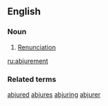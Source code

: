 ==English==

===Noun===
{{en-noun}}

#{{rare}} [[renunciation|Renunciation]]

[[ru:abjurement]]

===Related terms===
[[abjured]] [[abjures]] [[abjuring]] [[abjurer]]